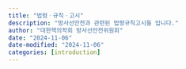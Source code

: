```yaml
---
title: "법령ㆍ규칙ㆍ고시"
description: "방사선안전과 관련된 법령규칙고시들 입니다."
author: "대한핵의학회 방사선안전위원회"
date: "2024-11-06"
date-modified: "2024-11-06"
categories: [introduction]
---
```

